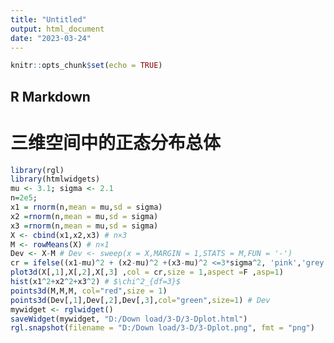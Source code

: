 ---
title: "Untitled"
output: html_document
date: "2023-03-24"
---

```{r setup, include=FALSE}
knitr::opts_chunk$set(echo = TRUE)
```

## R Markdown
# 三维空间中的正态分布总体

```{r}
library(rgl)
library(htmlwidgets)
mu <- 3.1; sigma <- 2.1
n=2e5; 
x1 = rnorm(n,mean = mu,sd = sigma)
x2 =rnorm(n,mean = mu,sd = sigma)
x3 =rnorm(n,mean = mu,sd = sigma)
X <- cbind(x1,x2,x3) # n×3
M <- rowMeans(X) # n×1
Dev <- X-M # Dev <- sweep(x = X,MARGIN = 1,STATS = M,FUN = '-')
cr = ifelse((x1-mu)^2 + (x2-mu)^2 +(x3-mu)^2 <=3*sigma^2, 'pink','grey')
plot3d(X[,1],X[,2],X[,3] ,col = cr,size = 1,aspect =F ,asp=1)
hist(x1^2+x2^2+x3^2) # $\chi^2_{df=3}$
points3d(M,M,M, col="red",size = 1)
points3d(Dev[,1],Dev[,2],Dev[,3],col="green",size=1) # Dev
mywidget <- rglwidget()
saveWidget(mywidget, "D:/Down load/3-D/3-Dplot.html")
rgl.snapshot(filename = "D:/Down load/3-D/3-Dplot.png", fmt = "png")
```